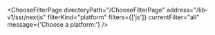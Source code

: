 

<ChooseFilterPage
  directoryPath="/ChooseFilterPage"
  address="/lib-v1/ssr/nextjs"
  filterKind="platform"
  filters={['js']}
  currentFilter="all"
  message={'Choose a platform:'}
/>
